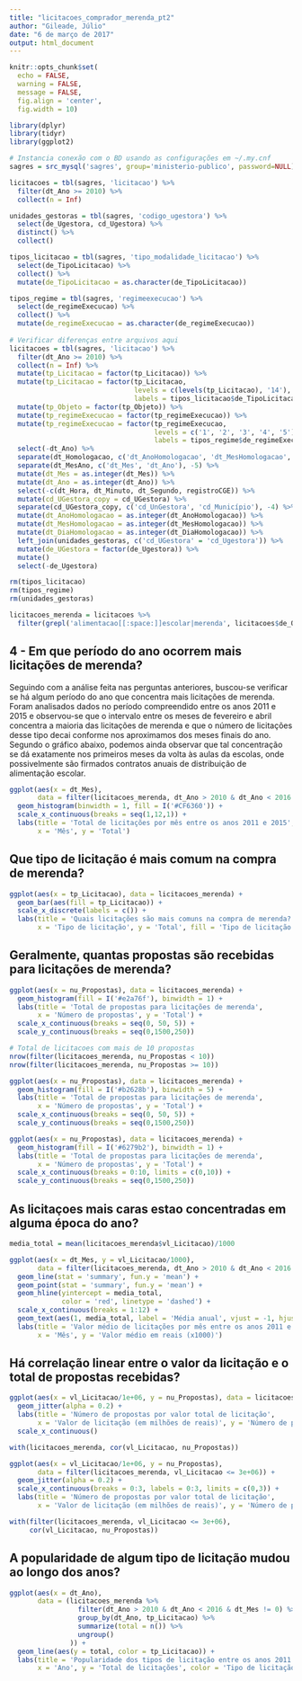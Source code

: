 ```yaml
---
title: "licitacoes_comprador_merenda_pt2"
author: "Gileade, Júlio"
date: "6 de março de 2017"
output: html_document
---
```


```r
knitr::opts_chunk$set(
  echo = FALSE,
  warning = FALSE,
  message = FALSE,
  fig.align = 'center',
  fig.width = 10)
```

```r
library(dplyr)
library(tidyr)
library(ggplot2)

# Instancia conexão com o BD usando as configurações em ~/.my.cnf
sagres = src_mysql('sagres', group='ministerio-publico', password=NULL)

licitacoes = tbl(sagres, 'licitacao') %>%
  filter(dt_Ano >= 2010) %>%
  collect(n = Inf)
```



```r
unidades_gestoras = tbl(sagres, 'codigo_ugestora') %>% 
  select(de_Ugestora, cd_Ugestora) %>%
  distinct() %>%
  collect()

tipos_licitacao = tbl(sagres, 'tipo_modalidade_licitacao') %>% 
  select(de_TipoLicitacao) %>%
  collect() %>%
  mutate(de_TipoLicitacao = as.character(de_TipoLicitacao))

tipos_regime = tbl(sagres, 'regimeexecucao') %>% 
  select(de_regimeExecucao) %>%
  collect() %>%
  mutate(de_regimeExecucao = as.character(de_regimeExecucao))
  
# Verificar diferenças entre arquivos aqui
licitacoes = tbl(sagres, 'licitacao') %>% 
  filter(dt_Ano >= 2010) %>% 
  collect(n = Inf) %>%
  mutate(tp_Licitacao = factor(tp_Licitacao)) %>%
  mutate(tp_Licitacao = factor(tp_Licitacao, 
                               levels = c(levels(tp_Licitacao), '14'),
                               labels = tipos_licitacao$de_TipoLicitacao)) %>%
  mutate(tp_Objeto = factor(tp_Objeto)) %>%
  mutate(tp_regimeExecucao = factor(tp_regimeExecucao)) %>%
  mutate(tp_regimeExecucao = factor(tp_regimeExecucao,
                                    levels = c('1', '2', '3', '4', '5'),
                                    labels = tipos_regime$de_regimeExecucao)) %>%
  select(-dt_Ano) %>%
  separate(dt_Homologacao, c('dt_AnoHomologacao', 'dt_MesHomologacao', 'dt_DiaHomologacao', 'dt_Hora', 'dt_Minuto', 'dt_Segundo')) %>%
  separate(dt_MesAno, c('dt_Mes', 'dt_Ano'), -5) %>%
  mutate(dt_Mes = as.integer(dt_Mes)) %>%
  mutate(dt_Ano = as.integer(dt_Ano)) %>%
  select(-c(dt_Hora, dt_Minuto, dt_Segundo, registroCGE)) %>%
  mutate(cd_UGestora_copy = cd_UGestora) %>%
  separate(cd_UGestora_copy, c('cd_UnGestora', 'cd_Município'), -4) %>%
  mutate(dt_AnoHomologacao = as.integer(dt_AnoHomologacao)) %>%
  mutate(dt_MesHomologacao = as.integer(dt_MesHomologacao)) %>%
  mutate(dt_DiaHomologacao = as.integer(dt_DiaHomologacao)) %>%
  left_join(unidades_gestoras, c('cd_UGestora' = 'cd_Ugestora')) %>%
  mutate(de_UGestora = factor(de_Ugestora)) %>%
  mutate()
  select(-de_Ugestora)

```

```r
rm(tipos_licitacao)
rm(tipos_regime)
rm(unidades_gestoras)
```

```r
licitacoes_merenda = licitacoes %>%
  filter(grepl('alimentacao[[:space:]]escolar|merenda', licitacoes$de_Obs, ignore.case = T))
```

## 4 - Em que período do ano ocorrem mais licitações de merenda?
Seguindo com a análise feita nas perguntas anteriores, buscou-se verificar se há algum período do ano que concentra mais licitações de merenda.  
Foram analisados dados no período compreendido entre os anos 2011 e 2015 e observou-se que o intervalo entre os meses de fevereiro e abril concentra a maioria das licitações de merenda e que o número de licitações desse tipo decai conforme nos aproximamos dos meses finais do ano.  
Segundo o gráfico abaixo, podemos ainda observar que tal concentração se dá exatamente nos primeiros meses da volta às aulas da escolas, onde possivelmente são firmados contratos anuais de distribuição de alimentação escolar. 

```r
ggplot(aes(x = dt_Mes), 
       data = filter(licitacoes_merenda, dt_Ano > 2010 & dt_Ano < 2016 & dt_Mes != 0)) +
  geom_histogram(binwidth = 1, fill = I('#CF6360')) +
  scale_x_continuous(breaks = seq(1,12,1)) +
  labs(title = 'Total de licitações por mês entre os anos 2011 e 2015',
       x = 'Mês', y = 'Total')
```

## Que tipo de licitação é mais comum na compra de merenda?
```r
ggplot(aes(x = tp_Licitacao), data = licitacoes_merenda) +
  geom_bar(aes(fill = tp_Licitacao)) +
  scale_x_discrete(labels = c()) +
  labs(title = 'Quais licitações são mais comuns na compra de merenda?', 
       x = 'Tipo de licitação', y = 'Total', fill = 'Tipo de licitação')
```



## Geralmente, quantas propostas são recebidas para licitações de merenda?
```r
ggplot(aes(x = nu_Propostas), data = licitacoes_merenda) +
  geom_histogram(fill = I('#e2a76f'), binwidth = 1) +
  labs(title = 'Total de propostas para licitações de merenda',
       x = 'Número de propostas', y = 'Total') +
  scale_x_continuous(breaks = seq(0, 50, 5)) +
  scale_y_continuous(breaks = seq(0,1500,250))
```


```r
# Total de licitacoes com mais de 10 propostas
nrow(filter(licitacoes_merenda, nu_Propostas < 10))
nrow(filter(licitacoes_merenda, nu_Propostas >= 10))

ggplot(aes(x = nu_Propostas), data = licitacoes_merenda) +
  geom_histogram(fill = I('#b2628b'), binwidth = 5) +
  labs(title = 'Total de propostas para licitações de merenda',
       x = 'Número de propostas', y = 'Total') +
  scale_x_continuous(breaks = seq(0, 50, 5)) +
  scale_y_continuous(breaks = seq(0,1500,250))
```

```r
ggplot(aes(x = nu_Propostas), data = licitacoes_merenda) +
  geom_histogram(fill = I('#6279b2'), binwidth = 1) +
  labs(title = 'Total de propostas para licitações de merenda',
       x = 'Número de propostas', y = 'Total') +
  scale_x_continuous(breaks = 0:10, limits = c(0,10)) +
  scale_y_continuous(breaks = seq(0,1500,250))
```

## As licitaçoes mais caras estao concentradas em alguma época do ano?
```r
media_total = mean(licitacoes_merenda$vl_Licitacao)/1000

ggplot(aes(x = dt_Mes, y = vl_Licitacao/1000), 
       data = filter(licitacoes_merenda, dt_Ano > 2010 & dt_Ano < 2016 & dt_Mes != 0)) +
  geom_line(stat = 'summary', fun.y = 'mean') +
  geom_point(stat = 'summary', fun.y = 'mean') +
  geom_hline(yintercept = media_total, 
             color = 'red', linetype = 'dashed') +
  scale_x_continuous(breaks = 1:12) +
  geom_text(aes(1, media_total, label = 'Média anual', vjust = -1, hjust = -0.1), size = 4) +
  labs(title = 'Valor médio de licitações por mês entre os anos 2011 e 2015',
       x = 'Mês', y = 'Valor médio em reais (x1000)')
```

## Há correlação linear entre o valor da licitação e o total de propostas recebidas?
```r
ggplot(aes(x = vl_Licitacao/1e+06, y = nu_Propostas), data = licitacoes_merenda) +
  geom_jitter(alpha = 0.2) +
  labs(title = 'Número de propostas por valor total de licitação',
       x = 'Valor de licitação (em milhões de reais)', y = 'Número de propostas') +
  scale_x_continuous()

with(licitacoes_merenda, cor(vl_Licitacao, nu_Propostas))

ggplot(aes(x = vl_Licitacao/1e+06, y = nu_Propostas), 
       data = filter(licitacoes_merenda, vl_Licitacao <= 3e+06)) +
  geom_jitter(alpha = 0.2) +
  scale_x_continuous(breaks = 0:3, labels = 0:3, limits = c(0,3)) + 
  labs(title = 'Número de propostas por valor total de licitação',
       x = 'Valor de licitação (em milhões de reais)', y = 'Número de propostas') 

with(filter(licitacoes_merenda, vl_Licitacao <= 3e+06), 
     cor(vl_Licitacao, nu_Propostas))
```


## A popularidade de algum tipo de licitação mudou ao longo dos anos?
```r
ggplot(aes(x = dt_Ano), 
       data = (licitacoes_merenda %>%
                 filter(dt_Ano > 2010 & dt_Ano < 2016 & dt_Mes != 0) %>%
                 group_by(dt_Ano, tp_Licitacao) %>%
                 summarize(total = n()) %>%
                 ungroup()
               )) +
  geom_line(aes(y = total, color = tp_Licitacao)) +
  labs(title = 'Popularidade dos tipos de licitação entre os anos 2011 e 2015',
       x = 'Ano', y = 'Total de licitações', color = 'Tipo de licitação')
```










